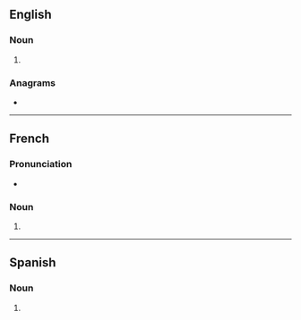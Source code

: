 ==English==

===Noun===
{{head|en|noun form}}

# {{plural of|destroyer|lang=en}}

===Anagrams===
* {{anagrams|en|a=deeorrssty|redestroys}}

----

==French==

===Pronunciation===
* {{IPA|/dɛs.tʁɔ.je/|lang=fr}}

===Noun===
{{head|fr|noun plural form|g=m}}

# {{plural of|destroyer|lang=fr}}

----

==Spanish==

===Noun===
{{head|es|noun form}}

# {{plural of|destroyer|lang=es}}